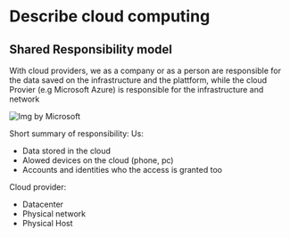 # Describe cloud computing

## Shared Responsibility model
With cloud providers, we as a company or as a person are responsible for the data saved on the infrastructure and the plattform, while the cloud Provier (e.g Microsoft Azure) is responsible for the infrastructure and network

![Img by Microsoft](https://learn.microsoft.com/en-us/training/wwl-azure/describe-cloud-compute/media/shared-responsibility-b3829bfe.svg)

Short summary of responsibility:
Us:
- Data stored in the cloud
- Alowed devices on the cloud (phone, pc)
- Accounts and identities who the access is granted too

Cloud provider:
- Datacenter
- Physical network
- Physical Host

